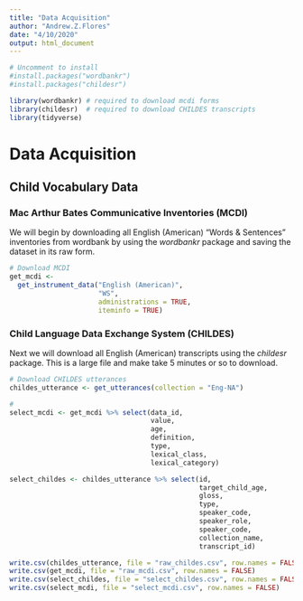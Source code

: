```yaml
---
title: "Data Acquisition"
author: "Andrew.Z.Flores"
date: "4/10/2020"
output: html_document
---
```


```r
# Uncomment to install
#install.packages("wordbankr")    
#install.packages("childesr")
```

```r
library(wordbankr) # required to download mcdi forms
library(childesr)  # required to download CHILDES transcripts
library(tidyverse)
```

# Data Acquisition
## Child Vocabulary Data
### Mac Arthur Bates Communicative Inventories (MCDI)
We will begin by downloading all English (American) "Words & Sentences" 
inventories from wordbank by using the *wordbankr* package and saving the 
dataset in its raw form.

```r
# Download MCDI
get_mcdi <-
  get_instrument_data("English (American)",
                      "WS",
                      administrations = TRUE,
                      iteminfo = TRUE)
```

### Child Language Data Exchange System (CHILDES)
Next we will download all English (American) transcripts using the *childesr* 
package. This is a large file and make take 5 minutes or so to download.
```r
# Download CHILDES utterances
childes_utterance <- get_utterances(collection = "Eng-NA")
```

```r

#
select_mcdi <- get_mcdi %>% select(data_id,
                                   value,
                                   age,
                                   definition,
                                   type,
                                   lexical_class,
                                   lexical_category)

select_childes <- childes_utterance %>% select(id,
                                               target_child_age,
                                               gloss,
                                               type,
                                               speaker_code,
                                               speaker_role,
                                               speaker_code,
                                               collection_name,
                                               transcript_id)
```


```r
write.csv(childes_utterance, file = "raw_childes.csv", row.names = FALSE)
write.csv(get_mcdi, file = "raw_mcdi.csv", row.names = FALSE)
write.csv(select_childes, file = "select_childes.csv", row.names = FALSE)
write.csv(select_mcdi, file = "select_mcdi.csv", row.names = FALSE)
```

